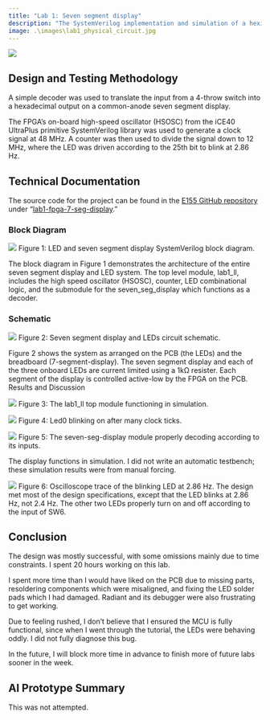 ```yaml
---
title: "Lab 1: Seven segment display"
description: "The SystemVerilog implementation and simulation of a hexidecimal seven segment display on an FPGA."
image: .\images\lab1_physical_circuit.jpg
---
```

![](.\images\lab1_physical_circuit.jpg)

## Design and Testing Methodology
A simple decoder was used to translate the input from a 4-throw switch into a hexadecimal output on a common-anode seven segment display. 

The FPGA’s on-board high-speed oscillator (HSOSC) from the iCE40 UltraPlus primitive SystemVerilog library was used to generate a clock signal at 48 MHz. A counter was then used to divide the signal down to 12 MHz, where the LED was driven according to the 25th bit to blink at 2.86 Hz. 

## Technical Documentation
The source code for the project can be found in the [E155 GitHub repository](https://github.com/lalemos1/E155-uP-labs) under “[lab1-fpga-7-seg-display](https://github.com/lalemos1/E155-uP-labs/tree/main/lab1-fpga-7-seg-display/fpga/radiant_project/lab1_ll).”

### Block Diagram
 
![](.\images\lab1_block_diagram.jpg)
Figure 1: LED and seven segment display SystemVerilog block diagram.

The block diagram in Figure 1 demonstrates the architecture of the entire seven segment display and LED system. The top level module, lab1_ll, includes the high speed oscillator (HSOSC), counter, LED combinational logic, and the submodule for the seven_seg_display which functions as a decoder.

### Schematic

![](..\lab1\images\lab1_schematic.jpg)
Figure 2: Seven segment display and LEDs circuit schematic.

Figure 2 shows the system as arranged on the PCB (the LEDs) and the breadboard (7-segment-display). The seven segment display and each of the three onboard LEDs are current limited using a 1kΩ resister. Each segment of the display is controlled active-low by the FPGA on the PCB.
Results and Discussion
 
![](..\lab1\images\lab1_top_sim.png)
Figure 3: The lab1_ll top module functioning in simulation.

![](..\lab1\images\lab1_led0_blink_sim.png)
Figure 4: Led0 blinking on after many clock ticks.

![](..\lab1\images\lab1_seven_seg_sim.png)
Figure 5: The seven-seg-display module properly decoding according to its inputs.

The display functions in simulation. I did not write an automatic testbench; these simulation results were from manual forcing.

![](..\lab1\images\lab1_led0_blink_trace.jpg)
Figure 6: Oscilloscope trace of the blinking LED at 2.86 Hz.
The design met most of the design specifications, except that the LED blinks at 2.86 Hz, not 2.4 Hz. The other two LEDs properly turn on and off according to the input of SW6.

## Conclusion
The design was mostly successful, with some omissions mainly due to time constraints. I spent 20 hours working on this lab. 

I spent more time than I would have liked on the PCB due to missing parts, resoldering components which were misaligned, and fixing the LED solder pads which I had damaged. Radiant and its debugger were also frustrating to get working. 

Due to feeling rushed, I don’t believe that I ensured the MCU is fully functional, since when I went through the tutorial, the LEDs were behaving oddly. I did not fully diagnose this bug.

In the future, I will block more time in advance to finish more of future labs sooner in the week.

## AI Prototype Summary
This was not attempted.
